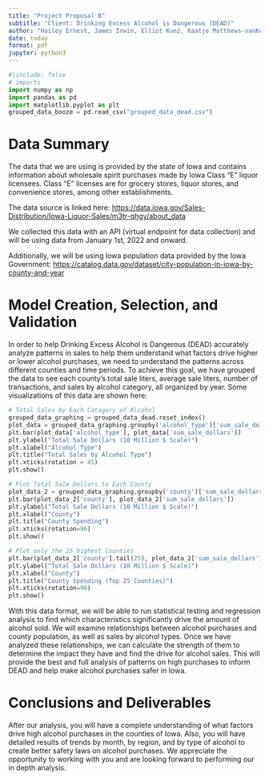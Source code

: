 ```yaml
---
title: "Project Proposal B"
subtitle: "Client: Drinking Excess Alcohol is Dangerous (DEAD)"
author: "Hailey Ernest, James Irwin, Elliot Kunz, Kaatje Matthews-vanKoetsveld"
date: today
format: pdf
jupyter: python3
---
```

```python
#|include: false
# imports
import numpy as np
import pandas as pd
import matplotlib.pyplot as plt
grouped_data_booze = pd.read_csv("grouped_data_dead.csv")
```

# Data Summary

The data that we are using is provided by the state of Iowa and contains information about wholesale spirit purchases made by Iowa Class “E” liquor licensees. Class “E” licenses are for grocery stores, liquor stores, and convenience stores, among other establishments. 

The data source is linked here: <https://data.iowa.gov/Sales-Distribution/Iowa-Liquor-Sales/m3tr-qhgy/about_data>

We collected this data with an API (virtual endpoint for data collection) and will be using data from January 1st, 2022 and onward. 

Additionally, we will be using Iowa population data provided by the Iowa Government: <https://catalog.data.gov/dataset/city-population-in-iowa-by-county-and-year>


# Model Creation, Selection, and Validation

In order to help Drinking Excess Alcohol is Dangerous (DEAD) accurately analyze patterns in sales to help them understand what factors drive higher or lower alcohol purchases, we need to understand the patterns across different counties and time periods. To achieve this goal, we have grouped the data to see each county’s total sale liters, average sale liters, number of transactions, and sales by alcohol category, all organized by year.  Some visualizations of this data are shown here: 

```python
# Total Sales by Each Catagory of Alcohol
grouped_data_graphing = grouped_data_dead.reset_index()
plot_data = grouped_data_graphing.groupby('alcohol_type')['sum_sale_dollars'].sum().reset_index().sort_values(by='sum_sale_dollars')
plt.bar(plot_data['alcohol_type'], plot_data['sum_sale_dollars'])
plt.ylabel("Total Sale Dollars (10 Million $ Scale)")
plt.xlabel("Alcohol Type")
plt.title("Total Sales by Alcohol Type")
plt.xticks(rotation = 45)
plt.show()

# Plot Total Sale Dollars to Each County
plot_data_2 = grouped_data_graphing.groupby('county')['sum_sale_dollars'].sum().reset_index().sort_values(by='sum_sale_dollars')
plt.bar(plot_data_2['county'], plot_data_2['sum_sale_dollars'])
plt.ylabel("Total Sale Dollars (10 Million $ Scale)")
plt.xlabel("County")
plt.title("County Spending")
plt.xticks(rotation=90)
plt.show()

# Plot only the 25 highest Counties
plt.bar(plot_data_2['county'].tail(25), plot_data_2['sum_sale_dollars'].tail(25))
plt.ylabel("Total Sale Dollars (10 Million $ Scale)")
plt.xlabel("County")
plt.title("County Spending (Top 25 Counties)")
plt.xticks(rotation=90)
plt.show()
```

With this data format, we will be able to run statistical testing and regression analysis to find which characteristics significantly drive the amount of alcohol sold. We will examine relationships between alcohol purchases and county population, as well as sales by alcohol types. Once we have analyzed these relationships, we can calculate the strength of them to determine the impact they have and find the drive for alcohol sales. This will provide the best and full analysis of patterns on high purchases to inform DEAD and help make alcohol purchases safer in Iowa. 


# Conclusions and Deliverables

After our analysis, you will have a complete understanding of what factors drive high alcohol purchases in the counties of Iowa. Also, you will have detailed results of trends by month, by region, and by type of alcohol to create better safety laws on alcohol purchases. We appreciate the opportunity to working with you and are looking forward to performing our in depth analysis.
